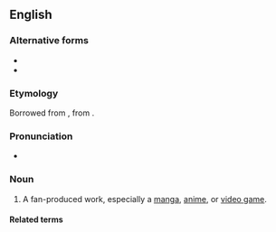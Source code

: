 ==English==
{{wikipedia|Dōjinshi|doujinshi}}

===Alternative forms===
* {{l|en|dojinshi}}
* {{l|en|dōjinshi}}

===Etymology===
Borrowed from {{bor|en|ja|同人誌|tr=dōjinshi|t=fan-produced manga or essay booklets}}, from {{compound|ja|同人|tr1=dōjin|gloss1=a group for the same interest|誌|tr2=shi|gloss2=a magazine or a pamphlet|nocat=1}}.

===Pronunciation===
* {{a|US}} {{IPA|en|/doʊˈd͡ʒɪnʃi/}}

===Noun===
{{en-noun|~|doujinshi|s}}

# {{lb|en|anime|manga|video games}} A fan-produced work, especially a [[manga]], [[anime]], or [[video game]].

====Related terms====
{{rel3|en|
|doujin
|doujin circle
|doujin event
}}

{{C|en|Doujin|Fandom|Japanese fiction}}
